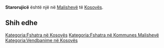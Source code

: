 {{Fshat në 
 | Emri                = Starorujicë
 | EmriAlt                = 
 | NAME_SHORT_FORM=      
 | NAME_GENERIC=      
 | NAME_SORT_NAME_RO=      STARORUJICE
 | FULL_NAME_RO = Starorujicë
 | FULL_NAME_ND_RO=Starorujice
 | SORT_NAME_RG=STARORUJICE
 | FULL_NAME_RG=Starorujicë
 | FULL_NAME_ND_RG=Starorujice
 | SRP_NAME_SHORT_FORM=      
 | SRP_NAME_GENERIC=      
 | SRP_NAME_SORT_NAME_RO=      
 | SRP_FULL_NAME_RO = 
 | SRP_FULL_NAME_ND_RO=
 | SRP_SORT_NAME_RG=
 | SRP_FULL_NAME_RG=
 | SRP_FULL_NAME_ND_RG=
 | Emri (Rasa dhanore) = 
 | Figura              = 
 | Shteti              = Kosovo
 | Komuna              = Malishevë
 | Kodi postar         = 
 | Sipërfaqja          = 

 | Popullsia           = 

 | Regj. i popullsisë  = 
 | Dend. e popullsisë  = 
 | Faqja zyrtare       = 
 <!--- Koordinatat ----> 
 | Gjerësia            = 42.531667
 | Gjatësia            = 21.085278
 | Lartësia            = 
}}
'''Starorujicë''' është një [[]] në [[Malishevë]] të [[Kosovës]].

<!-- == Gjeografia == -->
<!-- == Historia == -->
<!-- == Demografia == -->
== Shih edhe ==
{{Komuna Malishevë}}
{{Kosovo-Administrata-Cung}}

[[Kategoria:Fshatra në Kosovës]]
[[Kategoria:Fshatra në Kommunes Malishevë]]
[[Kategoria:Vendbanime në Kosovës]]